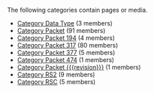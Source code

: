 <!-- DO NOT EDIT THIS FILE, CODE AUTOMATICALLY GENERATED BY category.sh -->
The following categories contain pages or media.
* [[Category Data Type]] (3 members)
* [[Category Packet]] (91 members)
* [[Category Packet 194]] (4 members)
* [[Category Packet 317]] (80 members)
* [[Category Packet 377]] (5 members)
* [[Category Packet 474]] (1 members)
* [[Category Packet {{{revision}}}]] (1 members)
* [[Category RS2]] (9 members)
* [[Category RSC]] (5 members)
